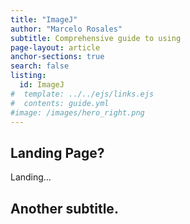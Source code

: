 ```yaml
---
title: "ImageJ"
author: "Marcelo Rosales"
subtitle: Comprehensive guide to using 
page-layout: article
anchor-sections: true
search: false
listing:
  id: ImageJ
#  template: ../../ejs/links.ejs
#  contents: guide.yml
#image: /images/hero_right.png
---
```


## Landing Page?

Landing...

## Another subtitle.
